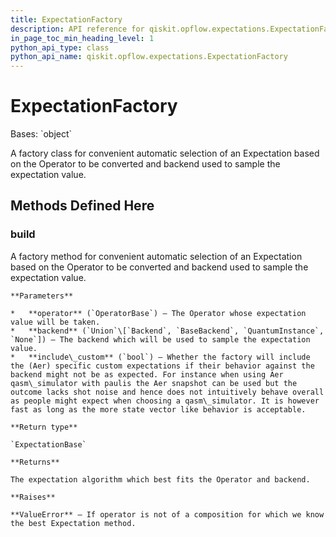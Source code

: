 ```yaml
---
title: ExpectationFactory
description: API reference for qiskit.opflow.expectations.ExpectationFactory
in_page_toc_min_heading_level: 1
python_api_type: class
python_api_name: qiskit.opflow.expectations.ExpectationFactory
---
```


# ExpectationFactory

<Class id="qiskit.opflow.expectations.ExpectationFactory" github="https://github.com/qiskit/qiskit/tree/stable/0.20/qiskit/opflow/expectations/expectation_factory.py" signature="ExpectationFactory">
  Bases: `object`

  A factory class for convenient automatic selection of an Expectation based on the Operator to be converted and backend used to sample the expectation value.

  ## Methods Defined Here

  ### build

  <Function id="qiskit.opflow.expectations.ExpectationFactory.build" name="build" signature="static ExpectationFactory.build(operator, backend=None, include_custom=True)">
    A factory method for convenient automatic selection of an Expectation based on the Operator to be converted and backend used to sample the expectation value.

    **Parameters**

    *   **operator** (`OperatorBase`) – The Operator whose expectation value will be taken.
    *   **backend** (`Union`\[`Backend`, `BaseBackend`, `QuantumInstance`, `None`]) – The backend which will be used to sample the expectation value.
    *   **include\_custom** (`bool`) – Whether the factory will include the (Aer) specific custom expectations if their behavior against the backend might not be as expected. For instance when using Aer qasm\_simulator with paulis the Aer snapshot can be used but the outcome lacks shot noise and hence does not intuitively behave overall as people might expect when choosing a qasm\_simulator. It is however fast as long as the more state vector like behavior is acceptable.

    **Return type**

    `ExpectationBase`

    **Returns**

    The expectation algorithm which best fits the Operator and backend.

    **Raises**

    **ValueError** – If operator is not of a composition for which we know the best Expectation method.
  </Function>
</Class>

